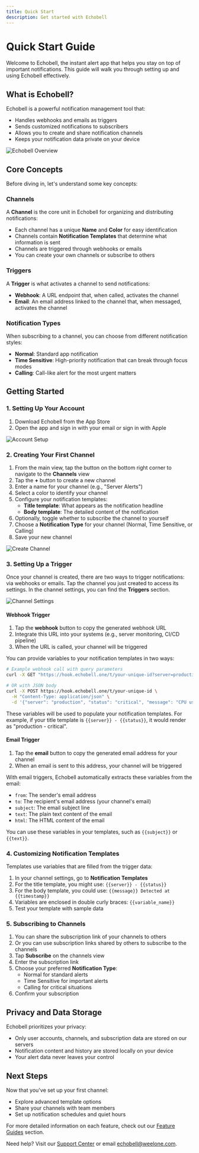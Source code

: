 ```yaml
---
title: Quick Start
description: Get started with Echobell
---
```


# Quick Start Guide

Welcome to Echobell, the instant alert app that helps you stay on top of important notifications. This guide will walk you through setting up and using Echobell effectively.

## What is Echobell?

Echobell is a powerful notification management tool that:
- Handles webhooks and emails as triggers
- Sends customized notifications to subscribers
- Allows you to create and share notification channels
- Keeps your notification data private on your device

![Echobell Overview](/images/docs/screenshot-overview.en.png)

## Core Concepts

Before diving in, let's understand some key concepts:

### Channels

A **Channel** is the core unit in Echobell for organizing and distributing notifications:
- Each channel has a unique **Name** and **Color** for easy identification
- Channels contain **Notification Templates** that determine what information is sent
- Channels are triggered through webhooks or emails
- You can create your own channels or subscribe to others

### Triggers

A **Trigger** is what activates a channel to send notifications:
- **Webhook**: A URL endpoint that, when called, activates the channel
- **Email**: An email address linked to the channel that, when messaged, activates the channel

### Notification Types

When subscribing to a channel, you can choose from different notification styles:
- **Normal**: Standard app notification
- **Time Sensitive**: High-priority notification that can break through focus modes
- **Calling**: Call-like alert for the most urgent matters

## Getting Started

### 1. Setting Up Your Account

1. Download Echobell from the App Store
2. Open the app and sign in with your email or sign in with Apple

![Account Setup](/images/docs/screenshot-sign-in.en.png)

### 2. Creating Your First Channel

1. From the main view, tap the button on the bottom right corner to navigate to the **Channels** view
2. Tap the **+** button to create a new channel
2. Enter a name for your channel (e.g., "Server Alerts")
3. Select a color to identify your channel
4. Configure your notification templates:
   - **Title template**: What appears as the notification headline
   - **Body template**: The detailed content of the notification
7. Optionally, toggle whether to subscribe the channel to yourself
8. Choose a **Notification Type** for your channel (Normal, Time Sensitive, or Calling)
9. Save your new channel

![Create Channel](/images/docs/screenshot-create-channel.en.png)

### 3. Setting Up a Trigger

Once your channel is created, there are two ways to trigger notifications: via webhooks or emails. Tap the channel you just created to access its settings. In the channel settings, you can find the **Triggers** section.

![Channel Settings](/images/docs/screenshot-channel-settings.en.png)

#### Webhook Trigger

1. Tap the **webhook** button to copy the generated webhook URL
2. Integrate this URL into your systems (e.g., server monitoring, CI/CD pipeline)
3. When the URL is called, your channel will be triggered

You can provide variables to your notification templates in two ways:

```bash
# Example webhook call with query parameters
curl -X GET "https://hook.echobell.one/t/your-unique-id?server=production&status=critical&message=CPU%20usage%20at%2095%25"

# OR with JSON body
curl -X POST https://hook.echobell.one/t/your-unique-id \
  -H "Content-Type: application/json" \
  -d '{"server": "production", "status": "critical", "message": "CPU usage at 95%"}'
```

These variables will be used to populate your notification templates. For example, if your title template is `{{server}} - {{status}}`, it would render as "production - critical".

#### Email Trigger

1. Tap the **email** button to copy the generated email address for your channel
2. When an email is sent to this address, your channel will be triggered

With email triggers, Echobell automatically extracts these variables from the email:
- `from`: The sender's email address
- `to`: The recipient's email address (your channel's email)
- `subject`: The email subject line
- `text`: The plain text content of the email
- `html`: The HTML content of the email

You can use these variables in your templates, such as `{{subject}}` or `{{text}}`.

### 4. Customizing Notification Templates

Templates use variables that are filled from the trigger data:

1. In your channel settings, go to **Notification Templates**
2. For the title template, you might use: `{{server}} - {{status}}`
3. For the body template, you could use: `{{message}} Detected at {{timestamp}}`
4. Variables are enclosed in double curly braces: `{{variable_name}}`
5. Test your template with sample data

### 5. Subscribing to Channels

1. You can share the subscription link of your channels to others
2. Or you can use subscription links shared by others to subscribe to the channels
3. Tap **Subscribe** on the channels view
4. Enter the subscription link
4. Choose your preferred **Notification Type**:
   - Normal for standard alerts
   - Time Sensitive for important alerts
   - Calling for critical situations
5. Confirm your subscription

## Privacy and Data Storage

Echobell prioritizes your privacy:
- Only user accounts, channels, and subscription data are stored on our servers
- Notification content and history are stored locally on your device
- Your alert data never leaves your control

## Next Steps

Now that you've set up your first channel:
- Explore advanced template options
- Share your channels with team members
- Set up notification schedules and quiet hours

For more detailed information on each feature, check out our [Feature Guides](/docs/features) section.

Need help? Visit our [Support Center](/docs/support) or email echobell@weelone.com.